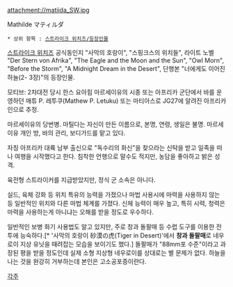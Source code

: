 attachment://matiida_SW.jpg

Mathilde
マティルダ

 * 상위 항목 : [[스트라이크 위치즈/등장인물]]

[[스트라이크 위치즈]] 공식동인지 "사막의 호랑이", "스핑크스의 위치들", 라이트 노벨 "Der Stern von Afrika", "The Eagle and the Moon and the Sun", "Owl Morn", "Before the Storm", "A Midnight Dream in the Desert", 단행본 "너에게도 이어진 하늘(2- 3장)"의 등장인물.

모티브: 2차대전 당시 한스 요아힘 마르세이유의 시종 또는 아프리카 군단에서 바를 운영하던 매튜 P. 레투쿠(Mathew P. Letuku) 또는 마티아스로 JG27에 알려진 아프리카인으로 추정.

마르세이유의 당번병. 마틸다는 자신이 만든 이름으로, 본명, 연령, 생일은 불명. 마르세이유 개인 방, 바의 관리, 보디가드를 맡고 있다.

자칭 아프리카 대륙 남부 출신으로 "독수리의 화신"을 찾으라는 신탁을 받고 일족을 떠나 여행을 시작했다고 한다. 침착한 언행으로 말수도 적지만, 농담을 좋아하고 밝은 성격.

육전형 스트라이커를 지급받았지만, 정식 군 소속은 아니다.

실드, 육체 강화 등 위치 특유의 능력을 가졌으나 마법 사용시에 마력을 사용하지 않는 등 일반적인 위치와 다른 마법 체계를 가졌다. 신체 능력이 매우 높고, 특히 시력, 청력은 마력을 사용하는게 아니냐는 오해를 받을 정도로 우수하다.

일반적인 보병 화기 사용법도 알고 있지만, 주로 창과 돌팔매 등 수렵 도구를 이용한 전투에 능숙하다.[* '사막의 호랑이 砂漠の虎(Tiger in Desert)'에서 '''창과 돌팔매'''로 네우로이 지상 유닛을 때려잡는 모습을 보이기도 했다.] 돌팔매가 "88mm포 수준"이라고 과장된 평을 받을 정도인데 실제 소형 지상형 네우로이를 상대로는 별 문제가 없다. 하늘을 나는 것을 완강히 거부하는데 본인은 고소공포증이란다.

[[각주]]
